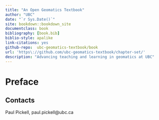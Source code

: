 ```yaml
---
title: "An Open Geomatics Textbook"
author: "UBC"
date: "`r Sys.Date()`"
site: bookdown::bookdown_site
documentclass: book
bibliography: [book.bib]
biblio-style: apalike
link-citations: yes
github-repo:  ubc-geomatics-textbook/book
url: 'https\://github.com/ubc-geomatics-textbook/chapter-set/'
description: "Advancing teaching and learning in geomatics at UBC"
---
```


# Preface {-}


## Contacts

Paul Pickell, paul.pickell@ubc.ca    
